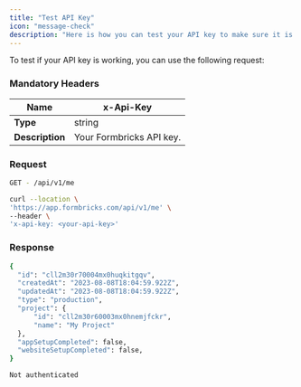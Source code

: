 ```yaml
---
title: "Test API Key"
icon: "message-check"
description: "Here is how you can test your API key to make sure it is working."
---
```


To test if your API key is working, you can use the following request:

### Mandatory Headers

| Name            | x-Api-Key                |
| --------------- | ------------------------ |
| **Type**        | string                   |
| **Description** | Your Formbricks API key. |

### Request

```bash cURL
GET - /api/v1/me

curl --location \
'https://app.formbricks.com/api/v1/me' \
--header \
'x-api-key: <your-api-key>'
```

### Response

<CodeGroup>
  

```bash 200 (Success)
{
  "id": "cll2m30r70004mx0huqkitgqv",
  "createdAt": "2023-08-08T18:04:59.922Z",
  "updatedAt": "2023-08-08T18:04:59.922Z",
  "type": "production",
  "project": {
      "id": "cll2m30r60003mx0hnemjfckr",
      "name": "My Project"
  },
  "appSetupCompleted": false,
  "websiteSetupCompleted": false,
}
```

```bash 401 (Not Authenticated)
Not authenticated
```
</CodeGroup>
